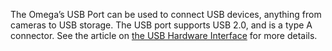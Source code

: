 The Omega’s USB Port can be used to connect USB devices, anything from cameras to USB storage. The USB port supports USB 2.0, and is a type A connector. See the article on [the USB Hardware Interface](/hardware-interfaces/usb) for more details.